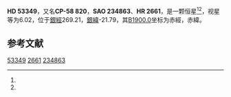 {{Starbox begin
| name = HD 53349
}}
{{Starbox observe
| epoch = [[J2000.0|J2000.0]]
| constell = {{星座名待查}}<ref name=SIMBAD>{{cite web
 | url=http://simbad.u-strasbg.fr/simbad/sim-id?Ident=HR+2661
 | title=Pulsating variable Star
 | publisher=Centre de Données astronomiques de Strasbourg
 | work=SIMBAD
 | accessdate=2012-07-13
 | archive-date=2016-03-18
 | archive-url=https://web.archive.org/web/20160318004542/http://simbad.u-strasbg.fr/simbad/sim-id?Ident=HR+2661
 | dead-url=no
 }}</ref><ref name=DATA>{{cite web
 | url=http://vizier.u-strasbg.fr/viz-bin/VizieR-5?-out.add=.&-source=5050&-corr=PK=HR&-out.max=9999&HR=2661
 | title=VizieR Detailed Page
 | accessdate=2012-07-13
 | archive-date=2016-03-05
 | archive-url=https://web.archive.org/web/20160305041140/http://vizier.u-strasbg.fr/viz-bin/VizieR-5?-out.add=.&-source=5050&-corr=PK=HR&-out.max=9999&HR=2661
 | dead-url=no
 }}</ref>
| 星官 = 
| ra = {{RA|7|1|5.1}}<ref name=SIMBAD /><ref name=DATA />
| dec = {{DEC|-58|56|24}}<ref name=SIMBAD /><ref name=DATA />
| appmag_v = 6.02<ref name=SIMBAD /><ref name=DATA />
}}
{{Starbox character
| class = A8III<ref name=SIMBAD /><ref name=DATA />
| b-v = 0.3<ref name=SIMBAD /><ref name=DATA />
| u-b = <ref name=SIMBAD /><ref name=DATA />
| r-i = <ref name=SIMBAD /><ref name=DATA />
| variable = 
}}
{{Starbox astrometry
| radial_v = 
| prop_mo_ra = 10
| parallax = 
| p_error = 
}}
{{Starbox catalog
| names =CP-58 820，[[SAO星表|SAO]] 234863，[[HD星表|HD]] 53349，[[HR星表|HR]] 2661}}
{{Starbox reference |Simbad=HR+2661}}
{{Starbox end}}

'''HD 53349'''，又名'''CP-58 820'''，'''SAO 234863'''、'''HR 2661'''，是一颗恒星<ref name=SIMBAD /><ref name=DATA />，视星等为6.02，位于[[銀道座標系|銀經]]269.21，[[銀道座標系|銀緯]]-21.79，其[[B1900.0|B1900.0]]坐标为赤經{{RA|6|59|32.1}}，赤緯{{DEC|-58|-21.79|57}}。

== 参考文献 ==
{{reflist}}

{{star-stub}}

[[Category:HD和HDE天體|53349]]
[[Category:HR天體|2661]]
[[Category:SAO天體|234863]]